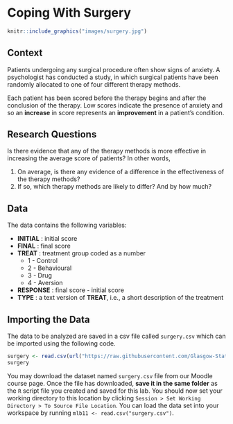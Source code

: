 # Coping With Surgery {-}

```r
knitr::include_graphics("images/surgery.jpg")
```

## Context {-}

Patients undergoing any surgical procedure often show signs of anxiety.  A psychologist has conducted a study, in which surgical patients have been randomly allocated to one of four different therapy methods.

Each patient has been scored before the therapy begins and after the conclusion of the therapy. Low scores indicate the presence of anxiety and so an **increase** in score represents an **improvement** in a patient’s condition.

## Research Questions {-}

Is there evidence that any of the therapy methods is more effective in increasing the average score of patients? In other words,

1)	On average, is there any evidence of a difference in the effectiveness of the therapy methods?
2) 	If so, which therapy methods are likely to differ? And by how much?

## Data {-}

The data contains the following variables:

* **INITIAL** : initial score	
* **FINAL** : final score	 
* **TREAT** : treatment group coded as a number
    + 1 - Control
    + 2 - Behavioural
    + 3 - Drug
    + 4 - Aversion
* **RESPONSE** : final score - initial score
* **TYPE** : a text version of **TREAT**, i.e., a short description of the treatment
 
## Importing the Data {-}

The data to be analyzed are saved in a csv file called `surgery.csv` which can be imported using the following code.

```r
surgery <- read.csv(url("https://raw.githubusercontent.com/Glasgow-Stats-L1-L2/S1Z_Lab2/main/surgery.csv"))
surgery
```

You may download the dataset named `surgery.csv` file from our Moodle course page. Once the file has downloaded, **save it in the same folder** as the `R` script file you created and saved for this lab. You should now set your working directory to this location by clicking `Session > Set Working Directory > To Source File Location`. You can load the data set into your workspace by running `mlb11 <- read.csv("surgery.csv")`. 


<br>
